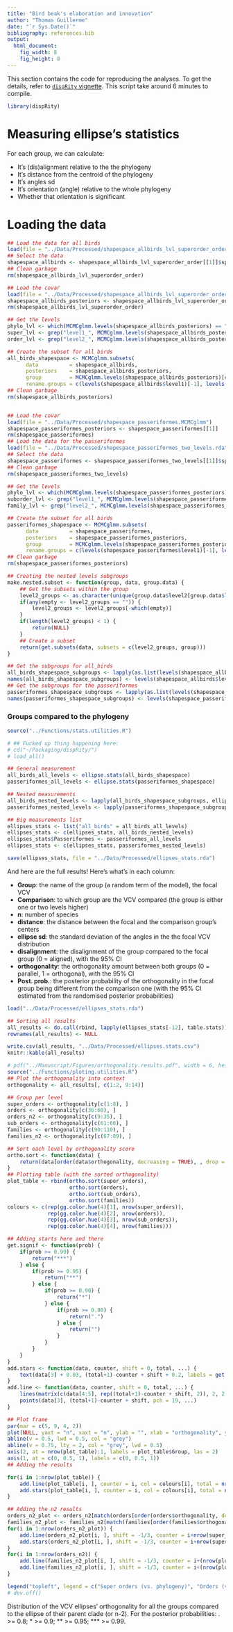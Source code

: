 ```yaml
---
title: "Bird beak's elaboration and innovation"
author: "Thomas Guillerme"
date: "`r Sys.Date()`"
bibliography: references.bib
output:
  html_document:
    fig_width: 8
    fig_height: 8
---
```


This section contains the code for reproducing the analyses. To get the details, refer to [`dispRity` vignette](link_to_projection_vignette).
This script take around 6 minutes to compile.

```r
library(dispRity)
```

# Measuring ellipse's statistics

For each group, we can calculate:

 * It's (dis)alignment relative to the the phylogeny
 * It's distance from the centroid of the phylogeny
 * It's angles sd
 * It's orientation (angle) relative to the whole phylogeny
 * Whether that orientation is significant


# Loading the data

```r
## Load the data for all birds
load(file = "../Data/Processed/shapespace_allbirds_lvl_superorder_order.rda")
## Select the data
shapespace_allbirds <- shapespace_allbirds_lvl_superorder_order[[1]]$space
## Clean garbage
rm(shapespace_allbirds_lvl_superorder_order)

## Load the covar
load(file = "../Data/Processed/shapespace_allbirds_lvl_superorder_order.MCMCglmm")
shapespace_allbirds_posteriors <- shapespace_allbirds_lvl_superorder_order[[1]]
rm(shapespace_allbirds_lvl_superorder_order)

## Get the levels
phylo_lvl <- which(MCMCglmm.levels(shapespace_allbirds_posteriors) == "animal")
super_lvl <- grep("level1_", MCMCglmm.levels(shapespace_allbirds_posteriors))
order_lvl <- grep("level2_", MCMCglmm.levels(shapespace_allbirds_posteriors))

## Create the subset for all birds
all_birds_shapespace <- MCMCglmm.subsets(
      data          = shapespace_allbirds,
      posteriors    = shapespace_allbirds_posteriors,
      group         = MCMCglmm.levels(shapespace_allbirds_posteriors)[c(super_lvl, order_lvl, phylo_lvl)],
      rename.groups = c(levels(shapespace_allbirds$level1)[-1], levels(shapespace_allbirds$level2)[-1], "phylogeny")) #[-1] is because the first level is ""
## Clean garbage
rm(shapespace_allbirds_posteriors)


## Load the covar
load(file = "../Data/Processed/shapespace_passeriformes.MCMCglmm")
shapespace_passeriformes_posteriors <- shapespace_passeriformes[[1]]
rm(shapespace_passeriformes)
## Load the data for the passeriformes
load(file = "../Data/Processed/shapespace_passeriformes_two_levels.rda")
## Select the data
shapespace_passeriformes <- shapespace_passeriformes_two_levels[[1]]$space
## Clean garbage
rm(shapespace_passeriformes_two_levels)

## Get the levels
phylo_lvl <- which(MCMCglmm.levels(shapespace_passeriformes_posteriors) == "animal")
suborder_lvl <- grep("level1_", MCMCglmm.levels(shapespace_passeriformes_posteriors))
family_lvl <- grep("level2_", MCMCglmm.levels(shapespace_passeriformes_posteriors))

## Create the subset for all birds
passeriformes_shapespace <- MCMCglmm.subsets(
      data          = shapespace_passeriformes,
      posteriors    = shapespace_passeriformes_posteriors,
      group         = MCMCglmm.levels(shapespace_passeriformes_posteriors)[c(suborder_lvl, family_lvl, phylo_lvl)],
      rename.groups = c(levels(shapespace_passeriformes$level1)[-1], levels(shapespace_passeriformes$level2)[-1], "Passeriformes")) #[-1] is because the first level is ""
## Clean garbage
rm(shapespace_passeriformes_posteriors)
```

```r
## Creating the nested levels subgroups
make.nested.subset <- function(group, data, group.data) {
    ## Get the subsets within the group
    level2_groups <- as.character(unique(group.data$level2[group.data$level1 == group]))
    if(any(empty <- level2_groups == "")) {
        level2_groups <- level2_groups[-which(empty)]
    }
    if(length(level2_groups) < 1) {
        return(NULL)
    }
    ## Create a subset
    return(get.subsets(data, subsets = c(level2_groups, group)))
}

## Get the subgroups for all_birds
all_birds_shapespace_subgroups <- lapply(as.list(levels(shapespace_allbirds$level1)[-1]), make.nested.subset, data = all_birds_shapespace, group.data = shapespace_allbirds)
names(all_birds_shapespace_subgroups) <- levels(shapespace_allbirds$level1)[-1]
## Get the subgroups for the passeriformes
passeriformes_shapespace_subgroups <- lapply(as.list(levels(shapespace_passeriformes$level1)[-1]), make.nested.subset, data = passeriformes_shapespace, group.data = shapespace_passeriformes)
names(passeriformes_shapespace_subgroups) <- levels(shapespace_passeriformes$level1)[-1]
```

### Groups compared to the phylogeny

```r
source("../Functions/stats.utilities.R")

# ## Fucked up thing happening here:
# cd("~/Packaging/dispRity/")
# load_all()

## General measurement
all_birds_all_levels <- ellipse.stats(all_birds_shapespace)
passeriformes_all_levels <- ellipse.stats(passeriformes_shapespace)

## Nested measurements
all_birds_nested_levels <- lapply(all_birds_shapespace_subgroups, ellipse.stats)
passeriformes_nested_levels <- lapply(passeriformes_shapespace_subgroups, ellipse.stats)

## Big measurements list
ellipses_stats <- list("all_birds" = all_birds_all_levels)
ellipses_stats <- c(ellipses_stats, all_birds_nested_levels)
ellipses_stats$Passeriformes <- passeriformes_all_levels
ellipses_stats <- c(ellipses_stats, passeriformes_nested_levels)

save(ellipses_stats, file = "../Data/Processed/ellipses_stats.rda")
```

And here are the full results! Here's what's in each column:
 
 * **Group**: the name of the group (a random term of the model), the focal VCV
 * **Comparison**: to which group are the VCV compared (the group is either one or two levels higher)
 * **n**: number of species
 * **distance**: the distance between the focal and the comparison group's centers
 * **ellipse sd**: the standard deviation of the angles in the the focal VCV distribution
 * **disalignment**: the disalignment of the group compared to the focal group (0 = aligned), with the 95% CI
 * **orthogonality**: the orthogonality amount between both groups (0 = parallel, 1 = orthogonal), with the 95% CI
 * **Post. prob.**: the posterior probability of the orthogonality in the focal group being different from the comparison one (with the 95% CI estimated from the randomised posterior probabilities)

```r
load("../Data/Processed/ellipses_stats.rda")

## Sorting all results
all_results <- do.call(rbind, lapply(ellipses_stats[-12], table.stats)) ## Droping the Meliphagoidea (single group)
rownames(all_results) <- NULL

write.csv(all_results, "../Data/Processed/ellipses.stats.csv")
knitr::kable(all_results)
```

<!-- length(which(all_results[which(all_results[,"Post. prob."] >= 0.95), ]$orthogonality > 0.5)) -->


```r
# pdf("../Manuscript/Figures/orthogonality.results.pdf", width = 6, height = 15)
source("../Functions/ploting.utilities.R")
## Plot the orthogonality into context
orthogonality <- all_results[, c(1:2, 9:14)]

## Group per level
super_orders <- orthogonality[c(1:8), ]
orders <- orthogonality[c(36:60), ]
orders_n2 <- orthogonality[c(9:35), ]
sub_orders <- orthogonality[c(61:66), ]
families <- orthogonality[c(90:110), ]
families_n2 <- orthogonality[c(67:89), ]

## Sort each level by orthogonality score
ortho.sort <- function(data) {
    return(data[order(data$orthogonality, decreasing = TRUE), , drop = FALSE])
}
## Plotting table (with the sorted orthogonality)
plot_table <- rbind(ortho.sort(super_orders),
                    ortho.sort(orders),
                    ortho.sort(sub_orders),
                    ortho.sort(families))
colours <- c(rep(gg.color.hue(4)[1], nrow(super_orders)),
             rep(gg.color.hue(4)[2], nrow(orders)),
             rep(gg.color.hue(4)[3], nrow(sub_orders)),
             rep(gg.color.hue(4)[4], nrow(families)))

## Adding starts here and there
get.signif <- function(prob) {
    if(prob >= 0.99) {
        return("***")
    } else {
        if(prob >= 0.95) {
            return("**")
        } else {
            if(prob >= 0.90) {
                return("*")
            } else {
                if(prob >= 0.80) {
                    return(".")
                } else {
                    return("")
                }
            }
        }
    }
}
add.stars <- function(data, counter, shift = 0, total, ...) {
    text(data[3] + 0.03, (total+1)-counter + shift + 0.2, labels = get.signif(data[6]), cex = 1, ...)   
}
add.line <- function(data, counter, shift = 0, total, ...) {
    lines(matrix(c(data[4:5], rep((total+1)-counter + shift, 2)), 2, 2), ...)
    points(data[3], (total+1)-counter + shift, pch = 19, ...)
}

## Plot frame
par(mar = c(5, 9, 4, 2))
plot(NULL, yaxt = "n", xaxt = "n", ylab = "", xlab = "orthogonality", ylim = c(1,nrow(plot_table)), xlim = c(0,1))
abline(v = 0.5, lwd = 0.5, col = "grey")
abline(v = 0.75, lty = 2, col = "grey", lwd = 0.5)
axis(2, at = nrow(plot_table):1, labels = plot_table$Group, las = 2)
axis(1, at = c(0, 0.5, 1), labels = c(0, 0.5, 1))
## Adding the results

for(i in 1:nrow(plot_table)) {
    add.line(plot_table[i, ], counter = i, col = colours[i], total = nrow(plot_table))
    add.stars(plot_table[i, ], counter = i, col = colours[i], total = nrow(plot_table))
}

## Adding the n2 results
orders_n2_plot <- orders_n2[match(orders[order(orders$orthogonality, decreasing = TRUE), ]$Group, orders_n2$Group), ]
families_n2_plot <- families_n2[match(families[order(families$orthogonality, decreasing = TRUE), ]$Group, families_n2$Group), ]
for(i in 1:nrow(orders_n2_plot)) {
    add.line(orders_n2_plot[i, ], shift = -1/3, counter = i+nrow(super_orders), col = adjustcolor(colours[i+nrow(super_orders)], alpha.f = 1/3), total = nrow(plot_table))
    add.stars(orders_n2_plot[i, ], shift = -1/3, counter = i+nrow(super_orders), col = adjustcolor(colours[i+nrow(super_orders)], alpha.f = 1/3), total = nrow(plot_table))
}
for(i in 1:nrow(orders_n2)) {
    add.line(families_n2_plot[i, ], shift = -1/3, counter = i+(nrow(plot_table)-nrow(families)), col = adjustcolor(colours[i+(nrow(plot_table)-nrow(families))], alpha.f = 0.5), total = nrow(plot_table))
    add.line(families_n2_plot[i, ], shift = -1/3, counter = i+(nrow(plot_table)-nrow(families)), col = adjustcolor(colours[i+(nrow(plot_table)-nrow(families))], alpha.f = 0.5), total = nrow(plot_table))
}

legend("topleft", legend = c("Super orders (vs. phylogeny)", "Orders (vs. super orders)", "Orders (vs. phylogeny)", "Suborders (vs. passeriformes)", "Families (vs. suborders)", "Families (vs. passeriformes)"), col = c(gg.color.hue(4)[1], gg.color.hue(4)[2], adjustcolor(gg.color.hue(4)[2], alpha.f = 1/3), gg.color.hue(4)[3], gg.color.hue(4)[4], adjustcolor(gg.color.hue(4)[4], alpha.f = 1/3)), pch = 19, lty = 1, cex = 0.8)
# dev.off()
```

Distribution of the VCV ellipses' orthogonality for all the groups compared to the ellipse of their parent clade (or n-2). 
For the posterior probabilities: . >= 0.8; * >= 0.9; ** >= 0.95; *** >= 0.99.